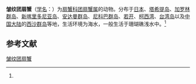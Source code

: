 {{Speciesbox
| name = 皱纹团扇蟹
| status = 
| status_system = 
| image = 
| genus = Ozius
| species = rugulosus
| authority = (Stimpson, 1858)<ref name='id11812'>{{cite web| url =http://www.bioinfo.cn/db05/BjdwSpecies.php?action=view&id=11812| title =皱纹团扇蟹| work =《中国动物物种编目数据库》| publisher =中国科学院微生物研究所| author =中国科学院动物研究所| accessdate =2009-04-28| deadurl =yes| archiveurl =https://web.archive.org/web/20160305085303/http://www.bioinfo.cn/db05/BjdwSpecies.php?action=view&id=11812| archivedate =2016年3月5日| df =}}</ref>
}}

'''皱纹团扇蟹'''（[[学名|学名]]：{{lang|la|''Ozius rugulosus''}}）为[[扇蟹科|扇蟹科]][[团扇蟹属|团扇蟹属]]的动物。分布于[[日本|日本]]、[[塔希提岛|塔希提岛]]、[[加罗林群岛|加罗林群岛]]、[[新喀里多尼亚岛|新喀里多尼亚岛]]、[[安达曼群岛|安达曼群岛]]、[[尼科巴群岛|尼科巴群岛]]、[[若开|若开]]、[[柯西湾|柯西湾]]、[[台湾岛|台湾岛]]以及[[中国大陆|中国大陆]]的[[西沙群岛|西沙群岛]]等地，生活环境为海水，一般生活于珊瑚礁浅水中。<ref name='id11812'/>

== 参考文献 ==
{{reflist}}

{{Wikispecies|Ozius rugulosus}}
{{Taxonbar|from=Q13978388}}

[[Category:团扇蟹属|皱纹团扇蟹]]


{{螃蟹小作品}}